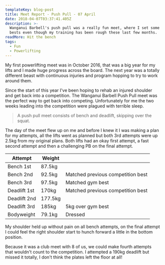 ```yaml
---
templateKey: blog-post
title: Meet Report - Push Pull - 07 April
date: 2018-04-07T03:37:41.405Z
description: >-
  Wanganui Barbell's push pull was a really fun meet, where I set some personal
  bests even though my training has been rough these last few months.
readMore: Hit the bench
tags:
  - Fun
  - Powerlifting
---
```


My first powerlifting meet was in October 2016, that was a big year for my lifts and I made huge progress across the board. The next year was a totally different beast with continuous injuries and program hopping to try to work around them.

Since the start of this year I've been hoping to rehab an injured shoulder and get back into a competition. The Wanganui Barbell Push Pull meet was the perfect way to get back into competing. Unfortunately for me the two weeks leading into the competition were plagued with terrible sleep.

> A push pull meet consists of bench and deadlift, skipping over the squat.

The day of the meet flew up on me and before I knew it I was making a plan for my attempts, all the lifts went as planned but both 3rd attempts were up 2.5kg from my original plans. Both lifts had an okay first attempt, a fast second attempt and then a challenging PB on the final attempt.

| Attempt      | Weight  |                                   |
| ------------ | ------- | --------------------------------- |
| Bench 1st    | 87.5kg  |                                   |
| Bench 2nd    | 92.5kg  | Matched previous competition best |
| Bench 3rd    | 97.5kg  | Matched gym best                  |
| Deadlift 1st | 170kg   | Matched previous competition best |
| Deadlift 2nd | 177.5kg |                                   |
| Deadlift 3rd | 185kg   | 5kg over gym best                 |
| Bodyweight   | 79.1kg  | Dressed                           |

My shoulder held up without pain on all bench attempts, on the final attempt I could feel the right shoulder start to hunch forward a little in the bottom position.

Because it was a club meet with 8 of us, we could make fourth attempts that wouldn't count to the competition. I attempted a 190kg deadlift but missed it totally, I don't think the plates left the floor at all!
